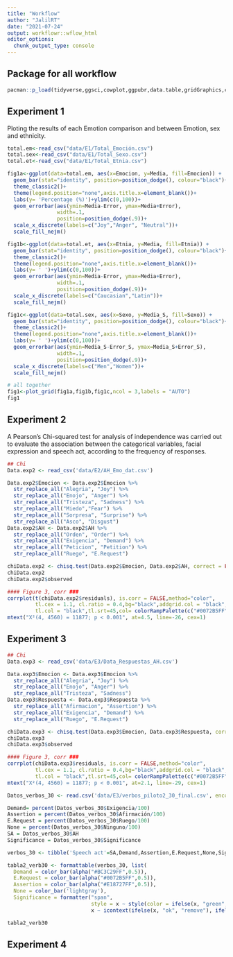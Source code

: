 ```yaml
---
title: "Workflow"
author: "JalilRT"
date: "2021-07-24"
output: workflowr::wflow_html
editor_options:
  chunk_output_type: console
---
```


## Package for all workflow

```r
pacman::p_load(tidyverse,ggsci,cowplot,ggpubr,data.table,gridGraphics,corrplot,formattable,ggsignif,htmltools,webshot)
```

## Experiment 1

Ploting the results of each Emotion comparison and between Emotion, sex and ethnicity.

```r
total.em<-read_csv("data/E1/Total_Emoción.csv")
total.sex<-read_csv("data/E1/Total_Sexo.csv")
total.et<-read_csv("data/E1/Total_Etnia.csv")

fig1a<-ggplot(data=total.em, aes(x=Emocion, y=Media, fill=Emocion)) +
  geom_bar(stat="identity", position=position_dodge(), colour="black")+
  theme_classic2()+
  theme(legend.position="none",axis.title.x=element_blank())+
  labs(y= 'Percentage (%)')+ylim(c(0,100))+
  geom_errorbar(aes(ymin=Media-Error, ymax=Media+Error),
                width=.1,                  
                position=position_dodge(.9))+
  scale_x_discrete(labels=c("Joy","Anger", "Neutral"))+
  scale_fill_nejm()

fig1b<-ggplot(data=total.et, aes(x=Etnia, y=Media, fill=Etnia)) +
  geom_bar(stat="identity", position=position_dodge(), colour="black")+
  theme_classic2()+
  theme(legend.position="none",axis.title.x=element_blank())+
  labs(y= ' ')+ylim(c(0,100))+
  geom_errorbar(aes(ymin=Media-Error, ymax=Media+Error),
                width=.1,                  
                position=position_dodge(.9))+
  scale_x_discrete(labels=c("Caucasian","Latin"))+
  scale_fill_nejm()

fig1c<-ggplot(data=total.sex, aes(x=Sexo, y=Media_S, fill=Sexo)) +
  geom_bar(stat="identity", position=position_dodge(), colour="black")+
  theme_classic2()+
  theme(legend.position="none",axis.title.x=element_blank())+
  labs(y= ' ')+ylim(c(0,100))+
  geom_errorbar(aes(ymin=Media_S-Error_S, ymax=Media_S+Error_S),
                width=.1,                  
                position=position_dodge(.9))+
  scale_x_discrete(labels=c("Men","Women"))+
  scale_fill_nejm()

# all together
fig1<-plot_grid(fig1a,fig1b,fig1c,ncol = 3,labels = "AUTO")
fig1
```



## Experiment 2

A Pearson's Chi-squared test for analysis of independence was carried out to evaluate the association between the categorical variables, facial expression and speech act, according to the frequency of responses.

```r
## Chi
Data.exp2 <- read_csv('data/E2/AH_Emo_dat.csv')

Data.exp2$Emocion <- Data.exp2$Emocion %>%
  str_replace_all("Alegria", "Joy") %>%
  str_replace_all("Enojo", "Anger") %>% 
  str_replace_all("Tristeza", "Sadness") %>%
  str_replace_all("Miedo","Fear") %>% 
  str_replace_all("Sorpresa", "Surprise") %>% 
  str_replace_all("Asco", "Disgust")
Data.exp2$AH <- Data.exp2$AH %>%
  str_replace_all("Orden", "Order") %>%
  str_replace_all("Exigencia", "Demand") %>% 
  str_replace_all("Peticion", "Petition") %>% 
  str_replace_all("Ruego", "E.Request")

chiData.exp2 <- chisq.test(Data.exp2$Emocion, Data.exp2$AH, correct = FALSE)
chiData.exp2
chiData.exp2$observed

#### Figure 3, corr ###
corrplot(t(chiData.exp2$residuals), is.corr = FALSE,method="color",
         tl.cex = 1.1, cl.ratio = 0.4,bg="black",addgrid.col = "black",
         tl.col = "black",tl.srt=45,col= colorRampPalette(c("#0072B5FF","white","#BC3C29FF"))(9)) 
mtext("X²(4, 4560) = 11877; p < 0.001", at=4.5, line=-26, cex=1)

```


## Experiment 3

```r
## Chi
Data.exp3 <- read_csv('data/E3/Data_Respuestas_AH.csv')

Data.exp3$Emocion <- Data.exp3$Emocion %>%
  str_replace_all("Alegria", "Joy") %>%
  str_replace_all("Enojo", "Anger") %>% 
  str_replace_all("Tristeza", "Sadness")
Data.exp3$Respuesta <- Data.exp3$Respuesta %>%
  str_replace_all("Afirmacion", "Assertion") %>%
  str_replace_all("Exigencia", "Demand") %>% 
  str_replace_all("Ruego", "E.Request")

chiData.exp3 <- chisq.test(Data.exp3$Emocion, Data.exp3$Respuesta, correct = FALSE)
chiData.exp3
chiData.exp3$observed

#### Figure 3, corr ###
corrplot(chiData.exp3$residuals, is.corr = FALSE,method="color",
         tl.cex = 1.1, cl.ratio = 0.4,bg="black",addgrid.col = "black",
         tl.col = "black",tl.srt=45,col= colorRampPalette(c("#0072B5FF","white","#BC3C29FF"))(9)) 
mtext("X²(4, 4560) = 11877; p < 0.001", at=2.1, line=-29, cex=1)
```

```r
Datos_verbos_30 <- read.csv('data/E3/verbos_piloto2_30_final.csv', encoding = "UTF-8")

Demand= percent(Datos_verbos_30$Exigencia/100)
Assertion = percent(Datos_verbos_30$Afirmación/100)
E.Request = percent(Datos_verbos_30$Ruego/100)
None = percent(Datos_verbos_30$Ninguno/100)
SA = Datos_verbos_30$AH
Significance = Datos_verbos_30$Significance

verbos_30 <- tibble('Speech act'=SA,Demand,Assertion,E.Request,None,Significance)

tabla2_verb30 <- formattable(verbos_30, list(
  Demand = color_bar(alpha("#BC3C29FF",0.5)),
  E.Request = color_bar(alpha("#0072B5FF",0.5)),
  Assertion = color_bar(alpha("#E18727FF",0.5)),
  None = color_bar('lightgray'),
  Significance = formatter("span",
                           style = x ~ style(color = ifelse(x, "green", "red")),
                           x ~ icontext(ifelse(x, "ok", "remove"), ifelse(x, "Yes", "No")))))

tabla2_verb30

```



## Experiment 4